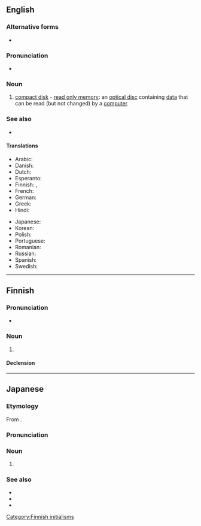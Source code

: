 {{also|cd-rom}}
==English==

===Alternative forms===
* {{l|en|CD ROM}}

===Pronunciation===
* {{IPA|/siː.diːˈɹɒm/|lang=en}}

===Noun===
{{en-noun|head=[[CD]]-[[ROM]]}}

# [[compact disk]] - [[read only memory]]: an [[optical disc]] containing [[data]] that can be read (but not changed) by a [[computer]]

===See also===
* {{projectlink|wikipedia}}

====Translations====
{{trans-top|CD-ROM}}
* Arabic: {{t-needed|ar}}
* Danish: {{t-needed|da}}
* Dutch: {{t+|nl|cd-rom|m}}
* Esperanto: {{t|eo|KD-NLM}}
* Finnish: {{t|fi|CD-ROM-levy}}, {{t|fi|CD-ROM}}
* French: {{t+|fr|cédérom|m}}
* German: {{t-needed|de}}
* Greek: {{t-needed|el}}
* Hindi: {{t-needed|hi}}
{{trans-mid}}
* Japanese: {{t-needed|ja}}
* Korean: {{t-needed|ko}}
* Polish: {{t-needed|pl}}
* Portuguese: {{t-needed|pt}}
* Romanian: {{t|ro|CD-ROM}}
* Russian: {{t-needed|ru}}
* Spanish: {{t|es|cederrón|m}}
* Swedish: {{t-needed|sv}}
{{trans-bottom}}

----

==Finnish==

===Pronunciation===
* {{fi-IPA|see-dee-rom(i)}}

===Noun===
{{fi-noun}}

# {{l|en|CD-ROM}}

====Declension====
{{fi-decl-risti|CD-ROM|||a|i=0}}

[[Category:Finnish initialisms]]

----

==Japanese==
{{swp|lang=ja}}

===Etymology===
From {{bor|ja|en|CD-ROM|sort=しいでぃいろむ}}.

===Pronunciation===
{{ja-pron|シーディー ロム|acc=5}}

===Noun===
{{ja-noun|シーディー-ロム}}

# {{lb|ja|computing|sort=しいでぃいろむ}} {{l|en|CD-ROM}}

===See also===
* {{ja-r|CD|シーディー}}
* {{ja-r|ROM|ロム}}
* {{ja-l|DVD-ROM||dībuidī-romu}}